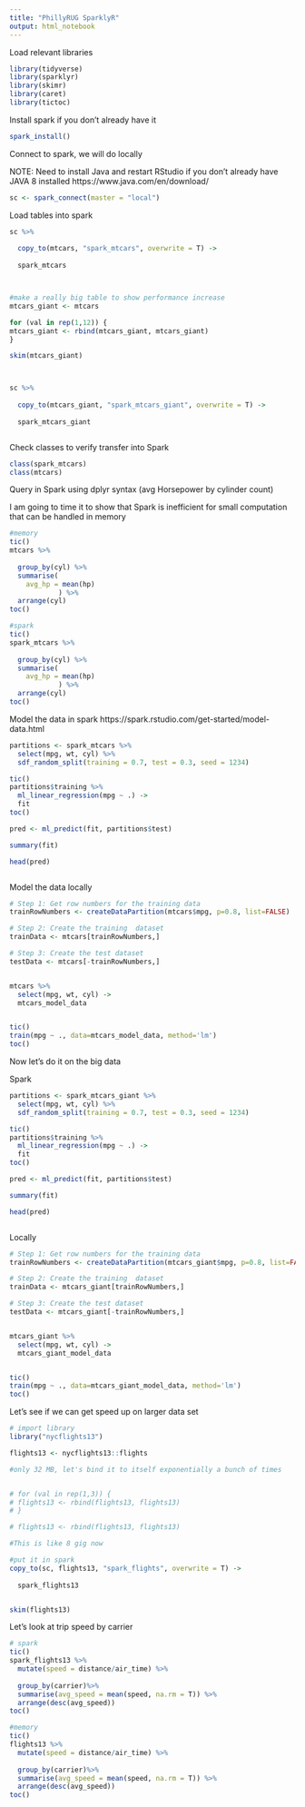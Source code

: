 ```yaml
---
title: "PhillyRUG SparklyR"
output: html_notebook
---
```



Load relevant libraries

```r
library(tidyverse)
library(sparklyr)
library(skimr)
library(caret)
library(tictoc)

```


Install spark if you don't already have it
```r
spark_install()
```


Connect to spark, we will do locally

NOTE: Need to install Java and restart RStudio if you don't already have JAVA 8 installed
https://www.java.com/en/download/

```r

sc <- spark_connect(master = "local")

```

Load tables into spark

```r

sc %>%
  
  copy_to(mtcars, "spark_mtcars", overwrite = T) ->
  
  spark_mtcars



#make a really big table to show performance increase
mtcars_giant <- mtcars

for (val in rep(1,12)) {
mtcars_giant <- rbind(mtcars_giant, mtcars_giant)
}

skim(mtcars_giant)



sc %>%
  
  copy_to(mtcars_giant, "spark_mtcars_giant", overwrite = T) ->
  
  spark_mtcars_giant



```
Check classes to verify transfer into Spark

```r

class(spark_mtcars)
class(mtcars)

```


Query in Spark using dplyr syntax (avg Horsepower by cylinder count)

I am going to time it to show that Spark is inefficient for small computation that can be handled in memory

```r

#memory
tic()
mtcars %>%
  
  group_by(cyl) %>%
  summarise(
    avg_hp = mean(hp)
            ) %>%
  arrange(cyl)
toc()

#spark
tic()
spark_mtcars %>%
  
  group_by(cyl) %>%
  summarise(
    avg_hp = mean(hp)
            ) %>%
  arrange(cyl)
toc()


```

Model the data in spark
https://spark.rstudio.com/get-started/model-data.html

```r


partitions <- spark_mtcars %>%
  select(mpg, wt, cyl) %>% 
  sdf_random_split(training = 0.7, test = 0.3, seed = 1234)

tic()
partitions$training %>%
  ml_linear_regression(mpg ~ .) ->
  fit
toc()

pred <- ml_predict(fit, partitions$test)

summary(fit)

head(pred)



```

Model the data locally

```r


# Step 1: Get row numbers for the training data
trainRowNumbers <- createDataPartition(mtcars$mpg, p=0.8, list=FALSE)

# Step 2: Create the training  dataset
trainData <- mtcars[trainRowNumbers,]

# Step 3: Create the test dataset
testData <- mtcars[-trainRowNumbers,]


mtcars %>%
  select(mpg, wt, cyl) ->
  mtcars_model_data


tic()
train(mpg ~ ., data=mtcars_model_data, method='lm')
toc()

```

Now let's do it on the big data

Spark
```r

partitions <- spark_mtcars_giant %>%
  select(mpg, wt, cyl) %>% 
  sdf_random_split(training = 0.7, test = 0.3, seed = 1234)

tic()
partitions$training %>%
  ml_linear_regression(mpg ~ .) ->
  fit
toc()

pred <- ml_predict(fit, partitions$test)

summary(fit)

head(pred)



```

Locally
```r


# Step 1: Get row numbers for the training data
trainRowNumbers <- createDataPartition(mtcars_giant$mpg, p=0.8, list=FALSE)

# Step 2: Create the training  dataset
trainData <- mtcars_giant[trainRowNumbers,]

# Step 3: Create the test dataset
testData <- mtcars_giant[-trainRowNumbers,]


mtcars_giant %>%
  select(mpg, wt, cyl) ->
  mtcars_giant_model_data


tic()
train(mpg ~ ., data=mtcars_giant_model_data, method='lm')
toc()

```


Let's see if we can get speed up on larger data set

```r

# import library
library("nycflights13")

flights13 <- nycflights13::flights

#only 32 MB, let's bind it to itself exponentially a bunch of times


# for (val in rep(1,3)) {
# flights13 <- rbind(flights13, flights13)
# }

# flights13 <- rbind(flights13, flights13)

#This is like 8 gig now

#put it in spark
copy_to(sc, flights13, "spark_flights", overwrite = T) ->
  
  spark_flights13


skim(flights13)


```


Let's look at trip speed by carrier

```r

# spark
tic()
spark_flights13 %>%
  mutate(speed = distance/air_time) %>%
  
  group_by(carrier)%>%
  summarise(avg_speed = mean(speed, na.rm = T)) %>%
  arrange(desc(avg_speed))
toc()

#memory
tic()
flights13 %>%
  mutate(speed = distance/air_time) %>%
  
  group_by(carrier)%>%
  summarise(avg_speed = mean(speed, na.rm = T)) %>%
  arrange(desc(avg_speed))
toc()

```

